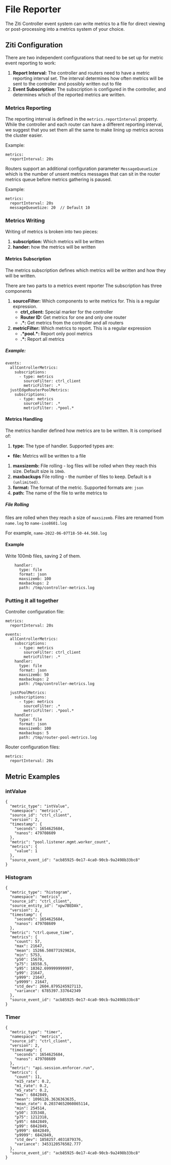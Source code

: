 
# File Reporter

The Ziti Controller event system can write metrics to a file for direct viewing or post-processing into a metrics system of your choice.

## Ziti Configuration
There are two independent configurations that need to be set up for metric event reporting to work:
1. **Report Interval:** The controller and routers need to have a metric reporting interval set.  The interval determines how often metrics will be sent to the controller and possibly written out to file
1. **Event Subscription:** The subscription is configured in the controller, and determines which of the reported metrics are written.

### Metrics Reporting
The reporting interval is defined in the `metrics.reportInterval` property. While the controller and each router can have a different reporting interval, we suggest that you set them all the same to make lining up metrics across the cluster easier.

Example:
```
metrics:
  reportInterval: 20s
```

Routers support an additional configuration parameter `MessageQueueSize` which is the number of unsent metrics messages that can sit in the router metrics queue before metrics gathering is paused.

Example:
```
metrics:
  reportInterval: 20s
  messageQueueSize: 20  // Default 10
```


### Metrics Writing

Writing of metrics is broken into two pieces:
1. **subscription:** Which metrics will be written
1. **hander:** how the metrics will be written

#### Metrics Subscription
The metrics subscription defines which metrics will be written and how they will be written. 

There are two parts to a metrics event reporter
The subscription has three components

1. **sourceFilter:** Which components to write metrics for. This is a regular expression. 
    * **ctrl_client:** Special marker for the controller
    * **Router ID:** Get metrics for one and only one router
    * **.\*:** Get metrics from the controller and all routers
1. **metricFilter:** Which metrics to report.  This is a regular expression
    * **.\*pool.\*:** Report only pool metrics
    * **.\*:** Report all metrics

##### Example:
```
events:
  allControllerMetrics:
    subscriptions:
      - type: metrics
        sourceFilter: ctrl_client
        metricFilter: .*
  justEdgeRouterPoolMetrics:
    subscriptions:
      - type: metrics
        sourceFilter: .*
        metricFilter: .*pool.*
```

#### Metrics Handling
The metrics handler defined how metrics are to be written.  It is comprised of:
1. **type:** The type of handler.  Supported types are:
  * **file:** Metrics will be written to a file
1. **maxsizemb:** File rolling - log files will be rolled when they reach this size.  Default size is `10mb`.
1. **maxbackups** File rolling - the number of files to keep. Default is `0 (unlimited)`.
1. **format:** The format of the metric.  Supported formats are: `json`
1. **path:** The name of the file to write metrics to


##### File Rolling
files are rolled when they reach a size of `maxsizemb`. Files are renamed from `name.log` to `name-iso8601.log`

For example, `name-2022-06-07T18-50-44.568.log`

#### Example

Write 100mb files, saving 2 of them.
```
    handler:
      type: file
      format: json
      maxsizemb: 100
      maxbackups: 2
      path: /tmp/controller-metrics.log
```


### Putting it all together

Controller configuration file:

```
metrics:
  reportInterval: 20s

events:
  allControllerMetrics:
    subscriptions:
      - type: metrics
        sourceFilter: ctrl_client
        metricFilter: .*
    handler:
      type: file
      format: json
      maxsizemb: 50
      maxbackups: 2
      path: /tmp/controller-metrics.log

  justPoolMetrics:
    subscriptions:
      - type: metrics
        sourceFilter: .*
        metricFilter: .*pool.*
    handler:
      type: file
      format: json
      maxsizemb: 100
      maxbackups: 5
      path: /tmp/router-pool-metrics.log
```

Router configuration files:

```
metrics:
  reportInterval: 20s
```

<MetricTypesMd />

## Metric Examples

### intValue
```
{
  "metric_type": "intValue",
  "namespace": "metrics",
  "source_id": "ctrl_client",
  "version": 2,
  "timestamp": {
    "seconds": 1654625684,
    "nanos": 479708609
  },
  "metric": "pool.listener.mgmt.worker_count",
  "metrics": {
    "value": 1
  },
  "source_event_id": "acb85925-0e17-4ca0-90cb-9a2498b33bc8"
}
```

### Histogram
```
{
  "metric_type": "histogram",
  "namespace": "metrics",
  "source_id": "ctrl_client",
  "source_entity_id": "xpw7BEDAk",
  "version": 2,
  "timestamp": {
    "seconds": 1654625684,
    "nanos": 479708609
  },
  "metric": "ctrl.queue_time",
  "metrics": {
    "count": 57,
    "max": 21647,
    "mean": 15266.508771929824,
    "min": 5753,
    "p50": 15670,
    "p75": 16558.5,
    "p95": 18362.699999999997,
    "p99": 21647,
    "p999": 21647,
    "p9999": 21647,
    "std_dev": 2604.8795245927113,
    "variance": 6785397.337642349
  },
  "source_event_id": "acb85925-0e17-4ca0-90cb-9a2498b33bc8"
}
```

### Timer
```
{
  "metric_type": "timer",
  "namespace": "metrics",
  "source_id": "ctrl_client",
  "version": 2,
  "timestamp": {
    "seconds": 1654625684,
    "nanos": 479708609
  },
  "metric": "api.session.enforcer.run",
  "metrics": {
    "count": 11,
    "m15_rate": 0.2,
    "m1_rate": 0.2,
    "m5_rate": 0.2,
    "max": 6842849,
    "mean": 1096126.3636363635,
    "mean_rate": 0.20374652060865114,
    "min": 254514,
    "p50": 335348,
    "p75": 1212318,
    "p95": 6842849,
    "p99": 6842849,
    "p999": 6842849,
    "p9999": 6842849,
    "std_dev": 1858257.4031879376,
    "variance": 3453120576502.777
  },
  "source_event_id": "acb85925-0e17-4ca0-90cb-9a2498b33bc8"
}
```
